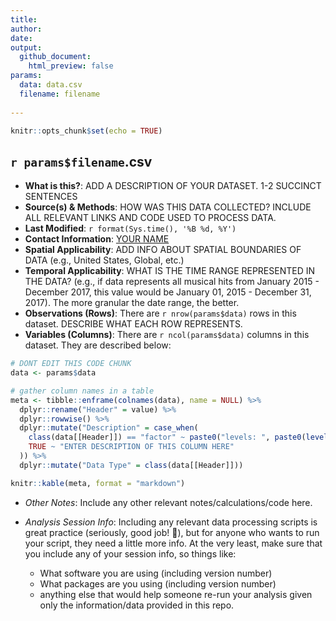 ```yaml
---
title: 
author: 
date: 
output: 
  github_document:
    html_preview: false
params: 
  data: data.csv
  filename: filename
  
---
```


```r
knitr::opts_chunk$set(echo = TRUE)
```

## `r params$filename`.csv

- **What is this?**: ADD A DESCRIPTION OF YOUR DATASET. 1-2 SUCCINCT SENTENCES
- **Source(s) & Methods**: HOW WAS THIS DATA COLLECTED? INCLUDE ALL RELEVANT LINKS AND CODE USED TO PROCESS DATA.
- **Last Modified**: `r format(Sys.time(), '%B %d, %Y')`
- **Contact Information**: [YOUR NAME](mailto:YOUR-EMAIL@pudding.cool)
- **Spatial Applicability**: ADD INFO ABOUT SPATIAL BOUNDARIES OF DATA (e.g., United States, Global, etc.)
- **Temporal Applicability**: WHAT IS THE TIME RANGE REPRESENTED IN THE DATA? (e.g., if data represents all musical hits from January 2015 - December 2017, this value would be January 01, 2015 - December 31, 2017). The more granular the date range, the better.
- **Observations (Rows)**: There are `r nrow(params$data)` rows in this dataset. DESCRIBE WHAT EACH ROW REPRESENTS.
- **Variables (Columns)**: There are `r ncol(params$data)` columns in this dataset. They are described below:

```r
# DONT EDIT THIS CODE CHUNK
data <- params$data

# gather column names in a table
meta <- tibble::enframe(colnames(data), name = NULL) %>% 
  dplyr::rename("Header" = value) %>% 
  dplyr::rowwise() %>% 
  dplyr::mutate("Description" = case_when(
    class(data[[Header]]) == "factor" ~ paste0("levels: ", paste0(levels(data[[Header]]), sep = "", collapse = ", ")),
    TRUE ~ "ENTER DESCRIPTION OF THIS COLUMN HERE"
  )) %>% 
  dplyr::mutate("Data Type" = class(data[[Header]]))
```

```r
knitr::kable(meta, format = "markdown")
```

* *Other Notes*: Include any other relevant notes/calculations/code here.

* *Analysis Session Info*: Including any relevant data processing scripts is great practice (seriously, good job! 🎉), but for anyone who wants to run your script, they need a little more info. At the very least, make sure that you include any of your session info, so things like:
  * What software you are using (including version number)
  * What packages are you using (including version number)
  * anything else that would help someone re-run your analysis given only the information/data provided in this repo.

